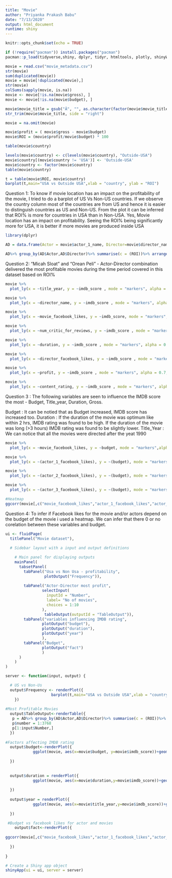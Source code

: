 ---
title: "Movie"
author: "Priyanka Prakash Babu"
date: "7/13/2020"
output: html_document
runtime: shiny
---

```{r setup, include=FALSE}
knitr::opts_chunk$set(echo = TRUE)
```

```{r}
if (!require("pacman")) install.packages("pacman")
pacman::p_load(tidyverse,shiny, dplyr, tidyr, htmltools, plotly, shinyWidgets, lubridate, leaflet,stringr,ggrepel,corrplot,GGally)
```

```{r}
movie = read.csv("movie_metadata.csv")
str(movie)
sum(duplicated(movie))
movie = movie[!duplicated(movie),]
str(movie)
colSums(sapply(movie, is.na))
movie <- movie[!is.na(movie$gross), ]
movie <- movie[!is.na(movie$budget), ]

movie$movie_title = gsub("Â", "", as.character(factor(movie$movie_title)))
str_trim(movie$movie_title, side = "right")
```



```{r Tab1}
movie = na.omit(movie)

movie$profit = ( movie$gross - movie$budget)
movie$ROI = (movie$profit/movie$budget) * 100

table(movie$country)

levels(movie$country) <- c(levels(movie$country), "Outside-USA")
movie$country[(movie$country != 'USA')] <- 'Outside-USA' 
movie$country <- factor(movie$country)
table(movie$country)

t = table(movie$ROI, movie$country)
barplot(t,main="USA vs Outside USA",xlab = "country", ylab = "ROI")
```

Question 1: To know if movie location has an impact on the profitability of the movie, I tried to do a barplot of US Vs Non-US countries. If we observe the country column most of the countries are from US and hence it is easier to distinguish countries as US and Non-US. From the plot it can be inferred that ROI% is more for countries in USA than in Non-USA. Yes, Movie location has an impact on profitability. Seeing the ROI% being significantly more for USA, it is better if more movies are produced inside USA
```{r Tab2}
library(dplyr)

AD = data.frame(Actor = movie$actor_1_name, Director=movie$director_name,Profit= movie$profit, ROI =movie$ROI)

AD%>% group_by(AD$Actor,AD$Director)%>% summarise(c = (ROI))%>% arrange(desc(c))

```
Question 2: "Micah Sloat" and "Orean Peli" - Actor-Director combination delivered the most profitable movies during the time period covered in this dataset based on ROI%

```{r Tab3}
movie %>%
  plot_ly(x = ~title_year, y = ~imdb_score , mode = "markers", alpha = 0.7, type = "scatter")

movie %>%
  plot_ly(x = ~director_name, y = ~imdb_score , mode = "markers", alpha = 0.7, type = "scatter")

movie %>%
  plot_ly(x = ~movie_facebook_likes, y = ~imdb_score, mode = "markers", alpha = 0.7, type = "scatter")

movie %>%
  plot_ly(x = ~num_critic_for_reviews, y = ~imdb_score , mode = "markers", alpha = 0.7, type = "scatter")

movie %>%
  plot_ly(x = ~duration, y = ~imdb_score , mode = "markers", alpha = 0.7, type = "scatter")

movie %>%
  plot_ly(x = ~director_facebook_likes, y = ~imdb_score , mode = "markers", alpha = 0.7, type = "scatter")

movie %>%
  plot_ly(x = ~profit, y = ~imdb_score , mode = "markers", alpha = 0.7, type = "scatter")

movie %>%
  plot_ly(x = ~content_rating, y = ~imdb_score , mode = "markers", alpha = 0.7, type = "scatter")
```
Question 3 : The following variables are seen to influence the IMDB score the most - Budget, Title_year, Duration, Gross.

Budget : It can be notied that as Budget increased, IMDB score has increased too.
Duration : If the duration of the movie was optimum like within 2 hrs, IMDB rating was found to be high. If the duration of the movie was long (>3 hours) IMDB rating was found to be slightly lower.
Title_Year : We can notice that all the movies were directed after the yeat 1990

```{r Tab4}
movie %>%
  plot_ly(x = ~movie_facebook_likes, y = ~budget, mode = "markers",alpha = 0.7, type = "scatter")

movie %>%
  plot_ly(x = ~(actor_1_facebook_likes), y = ~(budget), mode = "markers",alpha = 0.7, type = "scatter")

movie %>%
  plot_ly(x = ~(actor_2_facebook_likes), y = ~(budget), mode = "markers",alpha = 0.7, type = "scatter")

movie %>%
  plot_ly(x = ~(actor_3_facebook_likes), y = ~(budget), mode = "markers",alpha = 0.7, type = "scatter")

#Heatmap
ggcorr(movie[,c("movie_facebook_likes","actor_1_facebook_likes","actor_2_facebook_likes","actor_3_facebook_likes","budget")])

```

Question 4: To infer if Facebook likes for the movie and/or actors depend on the budget of the movie i used a heatmap. We can infer that there 0 or no corelation between these variables and budget.

```{r Shiny App}


ui <- fluidPage(
  titlePanel("Movie dataset"),
  
  # Sidebar layout with a input and output definitions 

    # Main panel for displaying outputs
    mainPanel(
      tabsetPanel(
        tabPanel("Usa vs Non Usa - profitability", 
                 plotOutput("Frequency")),
        
        tabPanel("Actor-Director most profit", 
                selectInput(
                  inputId = "Number", 
                  label= "No of movies",
                  choices = 1:10
                ),
                 tableOutput(outputId = "TableOutput")),
        tabPanel("variables influencing IMDB rating",
                plotOutput("budget"),
                plotOutput("duration"),
                plotOutput("year")
                ),
        tabPanel("Budget",
                plotOutput("fact")
                )
      )
    )
)

server <- function(input, output) {

  # US vs Non-Us
  output$Frequency <- renderPlot({
                    barplot(t,main="USA vs Outside USA",xlab = "country", ylab = "ROI")
    })
  
#Most Profitable Movies
  output$TableOutput<-renderTable({
   p = AD%>% group_by(AD$Actor,AD$Director)%>% summarise(c = (ROI))%>% arrange(desc(c))
   p$number = 1:3768
   p[1:input$Number,]
  })
  
#Factors affecting IMDB rating
  output$budget<-renderPlot({
            ggplot(movie, aes(x=movie$budget, y=movie$imdb_score))+geom_point()
    
  })
  
  
  output$duration = renderPlot({
            ggplot(movie, aes(x=movie$duration,y=movie$imdb_score))+geom_point()
  
  })
  
  output$year = renderPlot({
            ggplot(movie, aes(x=movie$title_year,y=movie$imdb_score))+geom_point()
  
  })

 #Budget vs facebook likes for actor and movies
    output$fact<-renderPlot({
     
ggcorr(movie[,c("movie_facebook_likes","actor_1_facebook_likes","actor_2_facebook_likes","actor_3_facebook_likes","budget")])
    
  })
  
}

# Create a Shiny app object
shinyApp(ui = ui, server = server)

```

